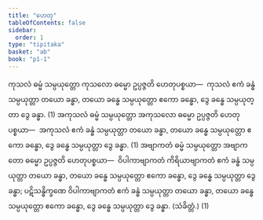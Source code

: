 ```yaml
---
title: "ဟေတု"
tableOfContents: false
sidebar:
  order: 1
type: "tipitaka"
basket: "ab"
book: "p1-1"
---
```



<DynamicBreadcrumb />

<Division number="256" book="p1-1" e="ch" v="36" p="73">

<Paragraph number="818" book="p1-1">
ကုသလံ ဓမ္မံ သမ္ပယုတ္တော ကုသလော ဓမ္မော ဥပ္ပဇ္ဇတိ ဟေတုပစ္စယာ—  ကုသလံ ဧကံ ခန္ဓံ သမ္ပယုတ္တာ တယော ခန္ဓာ, တယော ခန္ဓေ သမ္ပယုတ္တော ဧကော ခန္ဓော, ဒွေ ခန္ဓေ သမ္ပယုတ္တာ ဒွေ ခန္ဓာ. (1)
</Paragraph>

</Division>
<Division number="257" book="p1-1" e="ch" v="36" p="74">

<Paragraph number="819" book="p1-1">
အကုသလံ ဓမ္မံ သမ္ပယုတ္တော အကုသလော ဓမ္မော ဥပ္ပဇ္ဇတိ ဟေတုပစ္စယာ—  အကုသလံ ဧကံ ခန္ဓံ သမ္ပယုတ္တာ တယော ခန္ဓာ, တယော ခန္ဓေ သမ္ပယုတ္တော ဧကော ခန္ဓော, ဒွေ ခန္ဓေ သမ္ပယုတ္တာ ဒွေ ခန္ဓာ. (1)
</Paragraph>

</Division>
<Division number="258" book="p1-1" e="ch" v="36" p="74">

<Paragraph number="820" book="p1-1">
အဗျာကတံ ဓမ္မံ သမ္ပယုတ္တော အဗျာကတော ဓမ္မော ဥပ္ပဇ္ဇတိ ဟေတုပစ္စယာ—  ဝိပါကာဗျာကတံ ကိရိယာဗျာကတံ ဧကံ ခန္ဓံ သမ္ပယုတ္တာ တယော ခန္ဓာ, တယော ခန္ဓေ သမ္ပယုတ္တော ဧကော ခန္ဓော, ဒွေ ခန္ဓေ သမ္ပယုတ္တာ ဒွေ ခန္ဓာ; ပဋိသန္ဓိက္ခဏေ ဝိပါကာဗျာကတံ ဧကံ ခန္ဓံ သမ္ပယုတ္တာ တယော ခန္ဓာ, တယော ခန္ဓေ သမ္ပယုတ္တော ဧကော ခန္ဓော, ဒွေ ခန္ဓေ သမ္ပယုတ္တာ ဒွေ ခန္ဓာ. (သံခိတ္တံ.) (1)
</Paragraph>
</Division>